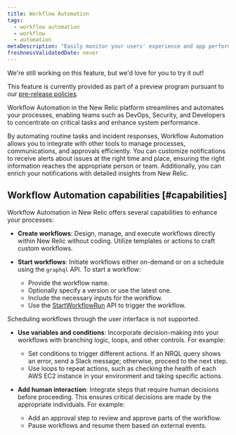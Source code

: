 ```yaml
---
title: Workflow Automation
tags:
  - workflow automation
  - workflow
  - automation
metaDescription: "Easily monitor your users' experience and app performance with Workflow Automation."
freshnessValidatedDate: never
---
```


<Callout title="preview">
  We're still working on this feature, but we'd love for you to try it out!

  This feature is currently provided as part of a preview program pursuant to our [pre-release policies](/docs/licenses/license-information/referenced-policies/new-relic-pre-release-policy).
</Callout>

Workflow Automation in the New Relic platform streamlines and automates your processes, enabling teams such as DevOps, Security, and Developers to concentrate on critical tasks and enhance system performance.

By automating routine tasks and incident responses, Workflow Automation allows you to integrate with other tools to manage processes, communications, and approvals efficiently. You can customize notifications to receive alerts about issues at the right time and place, ensuring the right information reaches the appropriate person or team. Additionally, you can enrich your notifications with detailed insights from New Relic.

## Workflow Automation capabilities [#capabilities]

Workflow Automation in New Relic offers several capabilities to enhance your processes:

- **Create workflows**: Design, manage, and execute workflows directly within New Relic without coding. Utilize templates or actions to craft custom workflows.

- **Start workflows**: Initiate workflows either on-demand or on a schedule using the `graphql` API. To start a workflow:
  - Provide the workflow name.
  - Optionally specify a version or use the latest one.
  - Include the necessary inputs for the workflow.
  - Use the [StartWorkflowRun](/docs/workflow-automation/workflow-automation-apis/start-workflow-run) API to trigger the workflow.

<Callout variant="important">
  Scheduling workflows through the user interface is not supported.
</Callout>

- **Use variables and conditions**: Incorporate decision-making into your workflows with branching logic, loops, and other controls. For example:
  - Set conditions to trigger different actions. If an NRQL query shows an error, send a Slack message; otherwise, proceed to the next step.
  - Use loops to repeat actions, such as checking the health of each AWS EC2 instance in your environment and taking specific actions.

- **Add human interaction**: Integrate steps that require human decisions before proceeding. This ensures critical decisions are made by the appropriate individuals. For example:
  - Add an approval step to review and approve parts of the workflow.
  - Pause workflows and resume them based on external events.